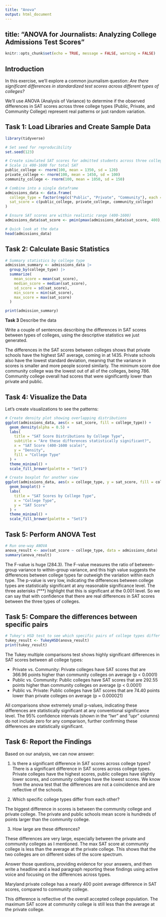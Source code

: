 ```yaml
---
title: "Anova"
output: html_document
---
```


title: "ANOVA for Journalists: Analyzing College Admissions Test Scores"
---

```r
knitr::opts_chunk$set(echo = TRUE, message = FALSE, warning = FALSE)
```

## Introduction

In this exercise, we'll explore a common journalism question: *Are there significant differences in standardized test scores across different types of colleges?*

We'll use ANOVA (Analysis of Variance) to determine if the observed differences in SAT scores across three college types (Public, Private, and Community College) represent real patterns or just random variation.

## Task 1: Load Libraries and Create Sample Data

```r
library(tidyverse)
```

```r
# Set seed for reproducibility
set.seed(123)

# Create simulated SAT scores for admitted students across three college types
# Scale is 400-1600 for total SAT
public_college <- rnorm(100, mean = 1350, sd = 120)
private_college <- rnorm(100, mean = 1450, sd = 100)
community_college <- rnorm(100, mean = 1050, sd = 150)

# Combine into a single dataframe
admissions_data <- data.frame(
  college_type = factor(rep(c("Public", "Private", "Community"), each = 100)),
  sat_score = c(public_college, private_college, community_college)
)

# Ensure SAT scores are within realistic range (400-1600)
admissions_data$sat_score <- pmin(pmax(admissions_data$sat_score, 400), 1600)

# Quick look at the data
head(admissions_data)
```

## Task 2: Calculate Basic Statistics

```r
# Summary statistics by college type
admission_summary <- admissions_data |>
  group_by(college_type) |>
  summarize(
    mean_score = mean(sat_score),
    median_score = median(sat_score),
    sd_score = sd(sat_score),
    min_score = min(sat_score),
    max_score = max(sat_score)
  )

print(admission_summary)
```

**Task 3** Describe the data

Write a couple of sentences describing the differences in SAT scores between types of colleges, using the descriptive statistics we just generated.

The differences in the SAT scores between colleges shows that private schools have the highest SAT average, coming in at 1435. Private schools also have the lowest standard deviation, meaning that the variance in scores is smaller and more people scored similarly. The minimum score doe community college was the lowest out of all of the colleges, being 786. Community college overall had scores that were significantly lower than private and public.


## Task 4: Visualize the Data

Let's create visualizations to see the patterns:

```r
# Create density plot showing overlapping distributions
ggplot(admissions_data, aes(x = sat_score, fill = college_type)) +
  geom_density(alpha = 0.5) +
  labs(
    title = "SAT Score Distributions by College Type",
    subtitle = "Are these differences statistically significant?",
    x = "SAT Score (400-1600 scale)",
    y = "Density",
    fill = "College Type"
  ) +
  theme_minimal() +
  scale_fill_brewer(palette = "Set1")
```

```r
# Create boxplot for another view
ggplot(admissions_data, aes(x = college_type, y = sat_score, fill = college_type)) +
  geom_boxplot() +
  labs(
    title = "SAT Scores by College Type",
    x = "College Type",
    y = "SAT Score"
  ) +
  theme_minimal() +
  scale_fill_brewer(palette = "Set1")
```

## Task 5: Perform ANOVA Test

```r
# Run one-way ANOVA
anova_result <- aov(sat_score ~ college_type, data = admissions_data)
summary(anova_result)
```

The F-value is huge (284.3). The F-value measures the ratio of between-group variance to within-group variance, and this high value suggests the differences between college types far outweigh the variation within each type. The p-value is very low, indicating the differences between college types are statistically significant at any reasonable significance level. The three asterisks (***) highlight that this is significant at the 0.001 level. So we can say that with confidence that there are real differences in SAT scores between the three types of colleges.

## Task 5: Compare the differences between specific pairs

```r
# Tukey's HSD test to see which specific pairs of college types differ
tukey_result <- TukeyHSD(anova_result)
print(tukey_result)
```

The Tukey multiple comparisons test shows highly significant differences in SAT scores between all college types:

* Private vs. Community: Private colleges have SAT scores that are 366.96 points higher than community colleges on average (p < 0.0001)
* Public vs. Community: Public colleges have SAT scores that are 292.55 points higher than community colleges on average (p < 0.0001)
* Public vs. Private: Public colleges have SAT scores that are 74.40 points lower than private colleges on average (p = 0.000021)

All comparisons show extremely small p-values, indicating these differences are statistically significant at any conventional significance level. The 95% confidence intervals (shown in the "lwr" and "upr" columns) do not include zero for any comparison, further confirming these differences are statistically significant.

## Task 6: Report the Findings

Based on our analysis, we can now answer:

1. Is there a significant difference in SAT scores across college types?
There is a significant difference in SAT scores across college types. Private colleges have the highest scores, public colleges have slightly lower scores, and community colleges have the lowest scores. We know from the anova test that the differences are not a coincidence and are reflective of the schools.

2. Which specific college types differ from each other?

The biggest difference in scores is between the community college and private college. The private and public schools mean score is hundreds of points larger than the community college.

3. How large are these differences?

These differences are very large, especially between the private and community colleges as I mentioned. The max SAT score at community college is less than the average at the private college. This shows that the two colleges are on different sides of the score spectrum. 


Answer those questions, providing evidence for your answers, and then write a headline and a lead paragraph reporting these findings using active voice and focusing on the differences across types.

Maryland private college has a nearly 400 point average difference in SAT scores, compared to community college.

This difference is reflective of the overall accepted college population. The maximum SAT score at community college is still less than the average at the private college.

